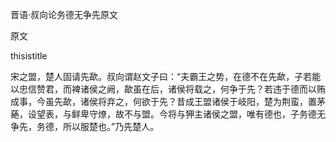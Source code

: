 


晋语·叔向论务德无争先原文

原文

thisistitle

宋之盟，楚人固请先歃。叔向谓赵文子曰：“夫霸王之势，在德不在先歃，子若能以忠信赞君，而裨诸侯之阙，歃虽在后，诸侯将载之，何争于先？若违于德而以贿成事，今虽先歃，诸侯将弃之，何欲于先？昔成王盟诸侯于岐阳，楚为荆蛮，置茅蕝，设望表，与鲜卑守燎，故不与盟。今将与狎主诸侯之盟，唯有德也，子务德无争先，务德，所以服楚也。”乃先楚人。

